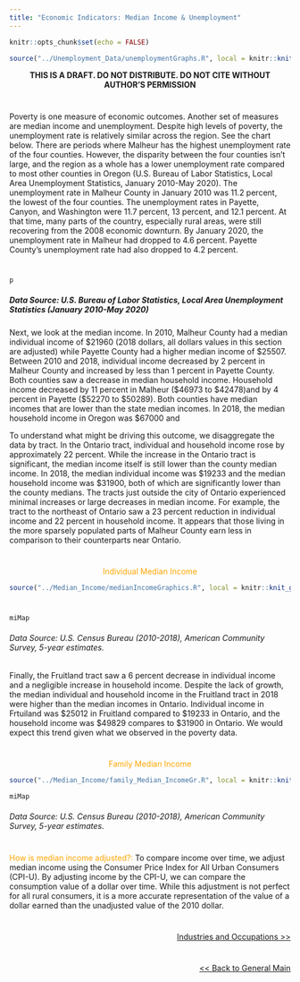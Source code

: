 ---
title: "Economic Indicators: Median Income & Unemployment"
---

```{r setup, include=FALSE}
knitr::opts_chunk$set(echo = FALSE)
```

```{r, include=F}
source("../Unemployment_Data/unemploymentGraphs.R", local = knitr::knit_global())

```
<center>
**THIS IS A DRAFT. DO NOT DISTRIBUTE. DO NOT CITE WITHOUT AUTHOR'S PERMISSION**
</center>

#
#
#
#
#
Poverty is one measure of economic outcomes. Another set of measures are median income and unemployment. Despite high levels of poverty, the unemployment rate is relatively similar across the region. See the chart below. There are periods where Malheur has the highest unemployment rate of the four counties. However, the disparity between the four counties isn’t large, and the region as a whole has a lower unemployment rate compared to most other counties in Oregon (U.S. Bureau of Labor Statistics, Local Area Unemployment Statistics, January 2010-May 2020). The unemployment rate in Malheur County in January 2010 was 11.2 percent, the lowest of the four counties. The unemployment rates in Payette, Canyon, and Washington were 11.7 percent, 13 percent, and 12.1 percent. At that time, many parts of the country, especially rural areas, were still recovering from the 2008 economic downturn. By January 2020, the unemployment rate in Malheur had dropped to 4.6 percent. Payette County’s unemployment rate had also dropped to 4.2 percent. 

#
#
```{r, echo=F, fig.height=6,fig.width=12}
p

```
##### Data Source: U.S. Bureau of Labor Statistics, Local Area Unemployment Statistics (January 2010-May 2020)


Next, we look at the median income. In 2010, Malheur County had a median individual income of $21960 (2018 dollars, all dollars values in this section are adjusted) while Payette County had a higher median income of $25507. Between 2010 and 2018, individual income decreased by 2 percent in Malheur County and increased by less than 1 percent in Payette County. Both counties saw a decrease in median household income. Household income decreased by 11 percent in Malheur ($46973 to $42478)and by 4 percent in Payette ($52270 to $50289). Both counties have median incomes that are lower than the state median incomes. In 2018, the median household income in Oregon was $67000 and 

To understand what might be driving this outcome, we disaggregate the data by tract. In the Ontario tract, individual and household income rose by approximately 22 percent. While the increase in the Ontario tract is significant, the median income itself is still lower than the county median income. In 2018, the median individual income was $19233 and the median household income was $31900, both of which are significantly lower than the county medians. The tracts just outside the city of Ontario experienced minimal increases or large decreases in median income. For example, the tract to the northeast of Ontario saw a 23 percent reduction in individual income and 22 percent in household income. It appears that those living in the more sparsely populated parts of Malheur County earn less in comparison to their counterparts near Ontario. 

#
#

<CENTER> <font color="orange"> Individual Median Income </center> </font>
```{r, include=F}
source("../Median_Income/medianIncomeGraphics.R", local = knitr::knit_global())

```
#
```{r, echo=F, fig.height=6,fig.width=10}
miMap

```
<h6>Data Source: U.S. Census Bureau (2010-2018), American Community Survey, 5-year estimates.</h6>



Finally, the Fruitland tract saw a 6 percent decrease in individual income and a negligible increase in household income. Despite the lack of growth, the median individual and household income in the Fruitland tract in 2018 were higher than the median incomes in Ontario. Individual income in Frtuiland was $25012 in Fruitland compared to $19233 in Ontario, and the household income was $49829 compares to $31900 in Ontario. We would expect this trend given what we observed in the poverty data.

#
#
<center> <font color="orange"> Family Median Income </center></font>
```{r, include=F}
source("../Median_Income/family_Median_IncomeGr.R", local = knitr::knit_global())

```

```{r, echo=F, fig.height=6,fig.width=10}
miMap

```
<h6>Data Source: U.S. Census Bureau (2010-2018), American Community Survey, 5-year estimates.</h6>

#
#

<font color="orange">How is median income adjusted?: </font> To compare income over time, we adjust median income using the Consumer Price Index for All Urban Consumers (CPI-U). By adjusting income by the CPI-U, we can compare the consumption value of a dollar over time. While this adjustment is not perfect for all rural consumers, it is a more accurate representation of the value of a dollar earned than the unadjusted value of the 2010 dollar. 

#
#
<p style="text-align:right">
<a href="https://eobed-dspg.github.io/IndandOcc.html"> Industries and Occupations >> </a></p>
#
#
<p style="text-align:right">
<a href="https://eobed-dspg.github.io/genPage,html"> << Back to General Main </a></p>
